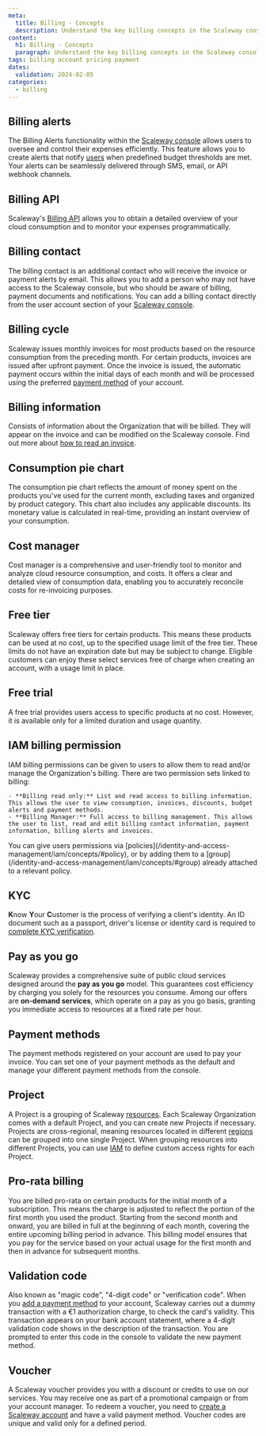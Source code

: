```yaml
---
meta:
  title: Billing - Concepts
  description: Understand the key billing concepts in the Scaleway console.
content:
  h1: Billing - Concepts
  paragraph: Understand the key billing concepts in the Scaleway console.
tags: billing account pricing payment
dates:
  validation: 2024-02-05
categories:
  - billing
---
```


## Billing alerts

The Billing Alerts functionality within the [Scaleway console](https://console.scaleway.com/) allows users to oversee and control their expenses efficiently. This feature allows you to create alerts that notify [users](/identity-and-access-management/iam/concepts/#user) when predefined budget thresholds are met. Your alerts can be seamlessly delivered through SMS, email, or API webhook channels.

## Billing API

Scaleway's [Billing API](https://www.scaleway.com/en/developers/api/billing/) allows you to obtain a detailed overview of your cloud consumption and to monitor your expenses programmatically.

## Billing contact

The billing contact is an additional contact who will receive the invoice or payment alerts by email. This allows you to add a person who may not have access to the Scaleway console, but who should be aware of billing, payment documents and notifications. You can add a billing contact directly from the user account section of your [Scaleway console](https://console.scaleway.com/).

## Billing cycle

Scaleway issues monthly invoices for most products based on the resource consumption from the preceding month. For certain products, invoices are issued after upfront payment. Once the invoice is issued, the automatic payment occurs within the initial days of each month and will be processed using the preferred [payment method](#payment-methods) of your account.

## Billing information

Consists of information about the Organization that will be billed. They will appear on the invoice and can be modified on the Scaleway console. Find out more about [how to read an invoice](/faq/billing/#how-to-read-my-invoice).

## Consumption pie chart

The consumption pie chart reflects the amount of money spent on the products you've used for the current month, excluding taxes and organized by product category. This chart also includes any applicable discounts. Its monetary value is calculated in real-time, providing an instant overview of your consumption.

## Cost manager

Cost manager is a comprehensive and user-friendly tool to monitor and analyze cloud resource consumption, and costs. It offers a clear and detailed view of consumption data, enabling you to accurately reconcile costs for re-invoicing purposes.

## Free tier

Scaleway offers free tiers for certain products. This means these products can be used at no cost, up to the specified usage limit of the free tier. These limits do not have an expiration date but may be subject to change. Eligible customers can enjoy these select services free of charge when creating an account, with a usage limit in place.

## Free trial

A free trial provides users access to specific products at no cost. However, it is available only for a limited duration and usage quantity.

## IAM billing permission

IAM billing permissions can be given to users to allow them to read and/or manage the Organization's billing. There are two permission sets linked to billing:

    - **Billing read only:** List and read access to billing information. This allows the user to view consumption, invoices, discounts, budget alerts and payment methods.
    - **Billing Manager:** Full access to billing management. This allows the user to list, read and edit billing contact information, payment information, billing alerts and invoices.

<Message type="note">
  You can give users permissions via [policies](/identity-and-access-management/iam/concepts/#policy), or by adding them to a [group](/identity-and-access-management/iam/concepts/#group) already attached to a relevant policy.
</Message>

## KYC

**K**now **Y**our **C**ustomer is the process of verifying a client's identity. An ID document such as a passport, driver's license or identity card is required to [complete KYC verification](/console/account/how-to/verify-identity/).

## Pay as you go

Scaleway provides a comprehensive suite of public cloud services designed around the **pay as you go** model. This guarantees cost efficiency by charging you solely for the resources you consume. Among our offers are **on-demand services**, which operate on a pay as you go basis, granting you immediate access to resources at a fixed rate per hour.

## Payment methods

The payment methods registered on your account are used to pay your invoice. You can set one of your payment methods as the default and manage your different payment methods from the console.

## Project

A Project is a grouping of Scaleway [resources](/identity-and-access-management/iam/concepts/#resource). Each Scaleway Organization comes with a default Project, and you can create new Projects if necessary. Projects are cross-regional, meaning resources located in different [regions](/compute/instances/concepts/#region) can be grouped into one single Project. When grouping resources into different Projects, you can use [IAM](/identity-and-access-management/iam/concepts/#iam) to define custom access rights for each Project.

## Pro-rata billing

You are billed pro-rata on certain products for the initial month of a subscription. This means the charge is adjusted to reflect the portion of the first month you used the product. Starting from the second month and onward, you are billed in full at the beginning of each month, covering the entire upcoming billing period in advance. This billing model ensures that you pay for the service based on your actual usage for the first month and then in advance for subsequent months.

## Validation code

Also known as "magic code", "4-digit code" or "verification code". When you [add a payment method](/console/billing/how-to/add-payment-method/) to your account, Scaleway carries out a dummy transaction with a €1 authorization charge, to check the card's validity. This transaction appears on your bank account statement, where a 4-digit validation code shows in the description of the transaction. You are prompted to enter this code in the console to validate the new payment method.

<Lightbox src="scaleway-bank-statement.webp" alt="Screenshot of a bank account statement. Under the transactions section, an entry called SCW*C-6569E-COMMERCE displays. The validation code is represented by the number sequence" />

## Voucher

A Scaleway voucher provides you with a discount or credits to use on our services. You may receive one as part of a promotional campaign or from your account manager. To redeem a voucher, you need to [create a Scaleway account](/console/account/how-to/create-an-account) and have a valid payment method. Voucher codes are unique and valid only for a defined period.
